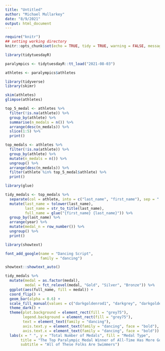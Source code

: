 ```yaml
---
title: "Untitled"
author: "Michael Mullarkey"
date: "8/9/2021"
output: html_document
---
```


```r
require("knitr")
## setting working directory
knitr::opts_chunk$set(echo = TRUE, tidy = TRUE, warning = FALSE, message = FALSE, include = FALSE)

```

```r

library(tidytuesdayR)

paralympics <- tidytuesdayR::tt_load("2021-08-03")

athletes <- paralympics$athletes

```

```r

library(tidyverse)
library(skimr)

skim(athletes)
glimpse(athletes)

```
```r

top_5_medal <- athletes %>% 
  filter(!is.na(athlete)) %>% 
  group_by(athlete) %>% 
  summarise(n_medals = n()) %>% 
  arrange(desc(n_medals)) %>% 
  slice(1:5) %>% 
  print()

```


```r

top_medals <- athletes %>% 
  filter(!is.na(athlete)) %>% 
  group_by(athlete) %>% 
  mutate(n_medals = n()) %>% 
  ungroup() %>% 
  arrange(desc(n_medals)) %>% 
  filter(athlete %in% top_5_medal$athlete) %>% 
  print()

```
```r

library(glue)

tidy_medals <- top_medals %>% 
  separate(col = athlete, into = c("last_name", "first_name"), sep = " ") %>% 
  mutate(last_name = tolower(last_name),
         last_name = str_to_title(last_name),
         full_name = glue("{first_name} {last_name}")) %>% 
  group_by(last_name) %>% 
  arrange(year) %>% 
  mutate(medal_n = row_number()) %>% 
  ungroup() %>% 
  print()

```

```r

library(showtext)

font_add_google(name = "Dancing Script",
                family = "dancing")

showtext::showtext_auto()

tidy_medals %>% 
  mutate(medal = as.factor(medal),
         medal = fct_relevel(medal, "Gold", "Silver", "Bronze")) %>% 
  ggplot(aes(full_name, fill = medal)) +
  coord_flip() +
  geom_bar(alpha = 0.6) +
  scale_fill_manual(values = c("darkgoldenrod1", "darkgrey", "darkgoldenrod")) +
  theme_dark() +
  theme(plot.background = element_rect(fill = "grey75"),
        legend.background = element_rect(fill = "grey75"),
        text = element_text(family = "dancing"),
        axis.text.y = element_text(family = "dancing", face = "bold"),
        axis.text.x = element_text(family = "dancing", face = "bold")) +
  labs(x = " ", y = "Total Number of Medals", fill = "Medal Type",
       title = "The Top Paralympic Medal Winner of All-Time Has More Golds Than Anyone Else Has Medals",
       subtitle = "All of These Folks Are Swimmers")

```



